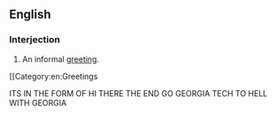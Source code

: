 ==English==

===Interjection===
{{en-interj}}

# An informal [[greeting]].

[[Category:en:Greetings

ITS IN THE FORM OF HI THERE THE END
GO GEORGIA TECH TO HELL WITH GEORGIA